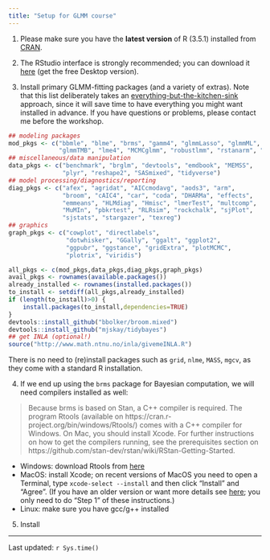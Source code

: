 ```yaml
---
title: "Setup for GLMM course"
---
```


1. Please make sure you have the **latest version** of R (3.5.1) installed from [CRAN](https://cran.r-project.org/).

2. The RStudio interface is strongly recommended; you can download it [here](https://www.rstudio.com/products/rstudio/download/) (get the free Desktop version).

3. Install primary GLMM-fitting packages (and a variety of extras).
Note that this list deliberately takes an [everything-but-the-kitchen-sink](https://en.wiktionary.org/wiki/everything_but_the_kitchen_sink#English) approach, since it will save time to have everything you might want installed in advance. If you have questions or problems, please contact me before the workshop.

```r
## modeling packages
mod_pkgs <- c("bbmle", "blme", "brms", "gamm4", "glmmLasso", "glmmML",
              "glmmTMB", "lme4", "MCMCglmm", "robustlmm", "rstanarm", "spaMM")
## miscellaneous/data manipulation
data_pkgs <- c("benchmark", "brglm", "devtools", "emdbook", "MEMSS",
               "plyr", "reshape2", "SASmixed", "tidyverse")
## model processing/diagnostics/reporting
diag_pkgs <- c("afex", "agridat", "AICcmodavg", "aods3", "arm",
               "broom", "cAIC4", "car", "coda", "DHARMa", "effects",
               "emmeans", "HLMdiag", "Hmisc", "lmerTest", "multcomp",
               "MuMIn", "pbkrtest", "RLRsim", "rockchalk", "sjPlot",
               "sjstats", "stargazer", "texreg")
## graphics
graph_pkgs <- c("cowplot", "directlabels",
                "dotwhisker", "GGally", "ggalt", "ggplot2",
                "ggpubr", "ggstance", "gridExtra", "plotMCMC",
                "plotrix", "viridis")

all_pkgs <- c(mod_pkgs,data_pkgs,diag_pkgs,graph_pkgs)
avail_pkgs <- rownames(available.packages())
already_installed <- rownames(installed.packages())
to_install <- setdiff(all_pkgs,already_installed)
if (length(to_install)>0) {
    install.packages(to_install,dependencies=TRUE)
}
devtools::install_github("bbolker/broom.mixed")
devtools::install_github("mjskay/tidybayes")
## get INLA (optional!)
source("http://www.math.ntnu.no/inla/givemeINLA.R")
```

There is no need to (re)install packages such as `grid`, `nlme`, `MASS`, `mgcv`, as they come with a standard R installation. 

4. If we end up using the `brms` package for Bayesian computation, we will need compilers installed as well: 

> Because brms is based on Stan, a C++ compiler is required. The program Rtools (available on https://cran.r-project.org/bin/windows/Rtools/) comes with a C++ compiler for Windows. On Mac, you should install Xcode. For further instructions on how to get the compilers running, see the prerequisites section on https://github.com/stan-dev/rstan/wiki/RStan-Getting-Started.

- Windows: download Rtools from [here](https://cran.r-project.org/bin/windows/Rtools/)
- MacOS: install Xcode; on recent versions of MacOS you need to open a Terminal, type `xcode-select --install` and then click "Install" and "Agree". (If you have an older version or want more details see [here](https://www.moncefbelyamani.com/how-to-install-xcode-homebrew-git-rvm-ruby-on-mac/); you only need to do "Step 1" of these instructions.)
- Linux: make sure you have gcc/g++ installed

5. Install 

---
Last updated: `r Sys.time()`
